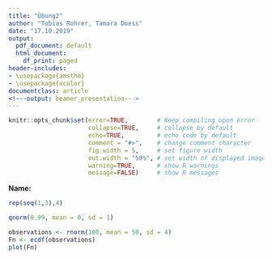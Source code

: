 ```yaml
---
title: "Übung2"
author: "Tobias Rohrer, Tamara Doess"
date: "17.10.2019"
output:
  pdf_document: default
  html_document:
    df_print: paged
header-includes:
- \usepackage{amsthm}
- \usepackage{xcolor}
documentclass: article
<!---output: beamer_presentation--->
---
```




<!--- Below are global settings for knitr. You can override any of them by adding the changes to individual chunks --->

```r
knitr::opts_chunk$set(error=TRUE,        # Keep compiling upon error
                      collapse=TRUE,     # collapse by default
                      echo=TRUE,         # echo code by default
                      comment = "#>",    # change comment character
                      fig.width = 5,     # set figure width
                      out.width = "50%", # set width of displayed images
                      warning=TRUE,      # show R warnings
                      message=FALSE)     # show R messages
```


<!--- Solution Region --->
<style>
#solution {
  background-color: #8FBC8F;
  border-style: solid;
  border-color: blue;
  margin-left: 20px;
  margin-bottom: 15px;
  padding: 5px;
}
</style>



<!---**Wintersemester 2017 |Studiengang Data Science | Hochschule Darmstadt **--->




\theoremstyle{break}
\newtheorem{auf}{Aufgabe}

\newcommand{\R}{{\sffamily R} }

\begin{centering}
%\vspace{-2 cm}
\Huge
{\bf ?bung 2}\\
\Large
Explorative Datenanalyse und Visualisierung\\
\normalsize
Wintersemester 2019\\
S. D?hler (FBMN, h\_da)\\
\end{centering}


\hrulefill

**Name: **

\hrulefill


\setcounter{auf}{2}
\begin{auf}

Erzeugen Sie in \R die Folge:
{\ttfamily 1 2 3 1 2 3 1 2 3 1 2 3}
\newline
\newline
(Folgende \R-Befehle k?nnen hilfreich sein: {\ttfamily rep, seq})

\end{auf}


\paragraph{L?sung} <!---Hier Schreiben Sie--->

```r
rep(seq(1,3),4)
```
 

\paragraph{Anmerkungen/Korrektur} <!---Hier schreibt der Tutor--->

\textcolor{gray}{\hrulefill}


\begin{auf}
Compute using \R the 0.99 quantile of the standard normal distribution.
\end{auf}

\paragraph{L?sung} <!---Hier Schreiben Sie--->

```r
qnorm(0.99, mean = 0, sd = 1)
```
 

\paragraph{Anmerkungen/Korrektur} <!---Hier schreibt der Tutor--->
\textcolor{gray}{\hrulefill}


\begin{auf}
Simulate 100 observations from $N(50,16)$. Plot the empirical distribution function for this sample and overlay the true distribution function $F$.
\newline
\newline
(Folgender \R-Befehle kann hilfreich sein: {\ttfamily ecdf})
\end{auf}

\paragraph{L?sung} <!---Hier Schreiben Sie--->

```r
observations <- rnorm(100, mean = 50, sd = 4)
Fn <- ecdf(observations)
plot(Fn)
```
 

\paragraph{Anmerkungen/Korrektur} <!---Hier schreibt der Tutor--->
\textcolor{gray}{\hrulefill}
\begin{auf}
Schreiben Sie eine \R-Funktion {\ttfamily diff.med}, die zu einem gegebenen Vektor $x$ die Differenz des median und des arithmetischen Mittels ausgibt.
\begin{enumerate}
	\item[(a)] Simulieren Sie 100 Beobachtungen von $N(50,16)$ und wenden Sie {\ttfamily diff.med} auf diesen Vektor an.
	\item[(b)] Simulieren Sie 100 Beobachtungen von $LN(1,2)$ (log-normal) und wenden Sie {\ttfamily diff.med} auf diesen Vektor an.
	\end{enumerate}
Vergleichen Sie die beiden Ergebnisse. Was w?rden Sie erwarten? F?hren Sie ggf. mehr Simulationen durch und untersuchen Sie die Histogramme, die zu den Daten aus (a) und (b) geh?ren.
\\
(Folgende \R-Befehle k?nnen hilfreich sein: {\ttfamily mean, median, hist})
\end{auf}

\paragraph{L?sung} <!---Hier Schreiben Sie--->

```r

```
 

\paragraph{Anmerkungen/Korrektur} <!---Hier schreibt der Tutor--->

\textcolor{gray}{\hrulefill}


\begin{auf}
Ein Risiko $V$ h?ngt von einem anderen Risiko $X$ folgenderma?en ab:
\[
 V=e^X+2 X^2 \qquad \text{mit} \qquad X \sim N(0,1).
 \]
Schreiben Sie eine \R-Funktion {\ttfamily Sim.V}, die zu einem gegebenen Niveau $\alpha \in (0,1)$ und gegebener Anzahl $N_{Sim}$ von Simulationen von $V$ das $\alpha$-Quantil der Verteilung von $V$ sch?tzt.
\newline
\newline
(Folgende \R-Befehle k?nnen hilfreich sein: {\ttfamily quantile})
\end{auf}

\paragraph{L?sung} <!---Hier Schreiben Sie--->

```r

```


\paragraph{Anmerkungen/Korrektur} <!---Hier schreibt der Tutor--->
